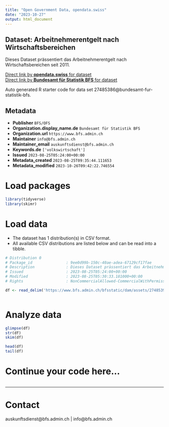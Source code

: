 ```yaml
---
title: "Open Government Data, opendata.swiss"
date: "2023-10-27"
output: html_document
---
```


## Dataset: Arbeitnehmerentgelt nach Wirtschaftsbereichen

Dieses Dataset prässentiert das Arbeitnehmerentgelt nach Wirtschaftsbereichen seit 2011.

[Direct link by **opendata.swiss** for dataset](https://opendata.swiss/de/dataset/arbeitnehmerentgelt-nach-wirtschaftsbereichen)<br>
[Direct link by **Bundesamt für Statistik BFS** for dataset](https://www.bfs.admin.ch/asset/de/ts-x-04.02.03.07)

Auto generated R starter code for data set 27485386@bundesamt-fur-statistik-bfs.

## Metadata

- **Publisher** `BFS/OFS`
- **Organization.display_name.de** `Bundesamt für Statistik BFS`
- **Organization.url** `https://www.bfs.admin.ch`
- **Maintainer** `info@bfs.admin.ch`
- **Maintainer_email** `auskunftsdienst@bfs.admin.ch`
- **Keywords.de** `['volkswirtschaft']`
- **Issued** `2023-08-25T05:24:00+00:00`
- **Metadata_created** `2023-08-25T09:35:44.111653`
- **Metadata_modified** `2023-10-26T09:42:22.746554`


# Load packages

```r

library(tidyverse)
library(skimr)

```

# Load data

-   The dataset has 1 distribution(s) in CSV format.
-   All available CSV distributions are listed below and can be read into a tibble.

```r

# Distribution 0
# Package_id               : 9ee0d99b-150c-40ae-adea-67129cf17fae
# Description              : Dieses Dataset prässentiert das Arbeitnehmerentgelt nach Wirtschaftsbereichen seit 2011.
# Issued                   : 2023-08-25T05:24:00+00:00
# Modified                 : 2023-08-25T05:30:33.181000+00:00
# Rights                   : NonCommercialAllowed-CommercialWithPermission-ReferenceRequired

df <- read_delim('https://www.bfs.admin.ch/bfsstatic/dam/assets/27485390/master')



```

# Analyze data

```r

glimpse(df)
str(df)
skim(df)

head(df)
tail(df)

```

# Continue your code here...

```r

```

------------------------------------------------------------------------

# Contact

auskunftsdienst@bfs.admin.ch | info@bfs.admin.ch

